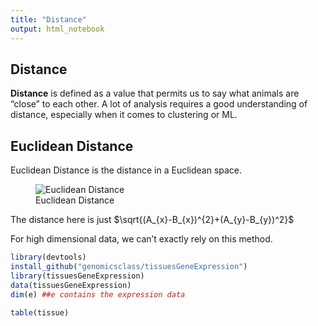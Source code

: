 ```yaml
---
title: "Distance"
output: html_notebook
---
```

## Distance

**Distance** is defined as a value that permits us to say what animals are "close" to each other. A lot of analysis requires a good understanding of distance, especially when it comes to clustering or ML.

## Euclidean Distance
Euclidean Distance is the distance in a Euclidean space.

![Euclidean Distance](EucDist.png)

The distance here is just $\sqrt{(A_{x}-B_{x})^{2}+(A_{y}-B_{y})^2}$

For high dimensional data, we can't exactly rely on this method.


```r
library(devtools)
install_github("genomicsclass/tissuesGeneExpression")
library(tissuesGeneExpression)
data(tissuesGeneExpression)
dim(e) ##e contains the expression data
```

```r
table(tissue)
```
